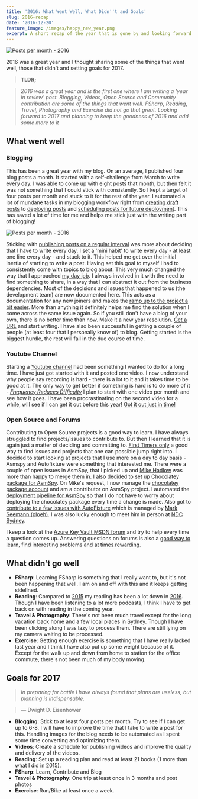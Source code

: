 ```yaml
---
title: '2016: What Went Well, What Didn''t and Goals'
slug: 2016-recap
date: '2016-12-20'
feature_image: /images/happy_new_year.png
excerpt: A short recap of the year that is gone by and looking forward!
---
```

[![Posts per month - 2016](/images/happy_new_year.png)](http://www.oldlaundrytheatre.co.uk/happy-new-year-from-all-at-the-old-laundry/")

2016 was a great year and I thought sharing some of the things that went well, those that didn't and setting goals for 2017.

> **TLDR;**

> _2016 was a great year and is the first one where I am writing a 'year in review' post. Blogging, Videos, Open Source and Community contribution are some of the things that went well. FSharp, Reading, Travel, Photography and Exercise did not go that great. Looking forward to 2017 and planning to keep the goodness of 2016 and add some more to it_

## What went well

### **Blogging**

This has been a great year with my blog. On an average, I published four blog posts a month. It started with a self-challenge from March to write every day. I was able to come up with eight posts that month, but then felt it was not something that I could stick with consistently. So I kept a target of four posts per month and stuck to it for the rest of the year. I automated a lot of mundane tasks in my blogging workflow right from [creating draft posts](/blog/optimizing-octopress-workflow-for-new-posts/) to [deploying posts](/blog/continuos-delivery-of-octopress-blog-using-travisci-and-docker/) and [scheduling posts for future deployment](/blog/automatic-deployment-of-future-posts-with-octopress/). This has saved a lot of time for me and helps me stick just with the writing part of blogging!

![Posts per month - 2016](/images/2016_postspermonth.png)

Sticking with [publishing posts on a regular interval](/blog/maintaining-a-blogging-schedule/) was more about deciding that I have to write every day. I set a 'mini habit' to write every day - at least one line every day - and stuck to it. This helped me get over the initial inertia of starting to write a post. Having set this goal to myself I had to consistently come with topics to blog about. This very much changed the way that I approached [my day job](/blog/finding-a-job-abroad/). I always involved in it with the need to find something to share, in a way that I can abstract it out from the business dependencies. Most of the decisions and issues that happened to us (the development team) are now documented here. This acts as a documentation for any new joiners and makes the [ramp up to the project a bit easier](/blog/make-it-easy-for-the-new-person-joining-your-team-have-a-project-ramp-up-plan/). More than anything it definitely helps me find the solution when I come across the same issue again. So if you still don't have a blog of your own, there is no better time than now. Make it a new year resolution. [Get a URL](/blog/own-your-urls/) and start writing. I have also been successful in getting a couple of people (at least four that I personally know of) to blog. Getting started is the biggest hurdle, the rest will fall in the due course of time.

### **Youtube Channel**

Starting a [Youtube channel](https://www.youtube.com/c/RahulNath) had been something I wanted to do for a long time. I have just got started with it and posted one video. I now understand why people say recording is hard - there is a lot to it and it takes time to be good at it. The only way to get better if something is hard is to do more of it - _[Frequency Reduces Difficulty](http://martinfowler.com/bliki/FrequencyReducesDifficulty.html)_ I plan to start with one video per month and see how it goes. I have been procrastinating on the second video for a while, will see if I can get it out before this year! [Got it out just in time!](https://www.youtube.com/watch?v=JbshGF4ZwGE)

### **Open Source and Forums**

Contributing to Open Source projects is a good way to learn. I have always struggled to find projects/issues to contribute to. But then I learned that it is again just a matter of deciding and committing to. [First Timers only](http://www.firsttimersonly.com/) a good way to find issues and projects that one can possible jump right into. I decided to start looking at projects that I use more on a day to day basis - Asmspy and Autofixture were something that interested me. There were a couple of open issues in AsmSpy, that I picked up and [Mike Hadlow](http://mikehadlow.com/) was more than happy to merge them in. I also decided to set up [Chocolatey package for AsmSpy](https://github.com/mikehadlow/AsmSpy/issues/14). On Mike's request, I now manage the [chocolatey package account](https://chocolatey.org/packages/asmspy/) and am a contributor on AsmSpy project. I automated the [deployment pipeline for AsmSpy](/blog/automated-deployment-of-asmspy-to-chocolatey-using-appveyor/) so that I do not have to worry about deploying the chocolatey package every time a change is made. Also got to [contribute to a few issues with AutoFixture](https://github.com/AutoFixture/AutoFixture/issues?q=mentions:rahulpnath+is:closed) which is managed by [Mark Seemann (ploeh)](http://blog.ploeh.dk/). I was also lucky enough to meet him in person at [NDC Sydney](/blog/ndc-sydney/).

I keep a look at the [Azure Key Vault MSDN forum](https://social.msdn.microsoft.com/Forums/azure/en-US/home?forum=AzureKeyVault) and try to help every time a question comes up. Answering questions on forums is also a [good way to learn](/blog/staying-in-the-learning-loop/), find interesting problems and [at times rewarding](/blog/stars-do-count/).

## What didn't go well

-   **FSharp**: Learning FSharp is something that I really want to, but it's not been happening that well. I am on and off with this and it keeps getting sidelined.
-   **Reading**: Compared to [2015](https://www.goodreads.com/user_challenges/3539650) my reading has been a lot down in [2016](https://www.goodreads.com/user_challenges/5380726). Though I have been listening to a lot more podcasts, I think I have to get back on with reading in the coming year.
-   **Travel & Photography**: There's not been much travel except for the long vacation back home and a few local places in Sydney. Though I have been clicking along I was lazy to process them. There are still lying on my camera waiting to be processed.
-   **Exercise**: Getting enough exercise is something that I have really lacked last year and I think I have also put up some weight because of it. Except for the walk up and down from home to station for the office commute, there's not been much of my body moving.

## Goals for 2017

> _In preparing for battle I have always found that plans are useless, but planning is indispensable._

> ― Dwight D. Eisenhower

-   **Blogging**: Stick to at least four posts per month. Try to see if I can get up to 6-8. I will have to improve the time that I take to write a post for this. Handling images for the blog needs to be automated as I spent some time converting and optimizing them.
-   **Videos**: Create a schedule for publishing videos and improve the quality and delivery of the videos.
-   **Reading**: Set up a reading plan and read at least 21 books (1 more than what I did in 2015).
-   **FSharp**: Learn, Contribute and Blog
-   **Travel & Photography**: One trip at least once in 3 months and post photos
-   **Exercise**: Run/Bike at least once a week.
